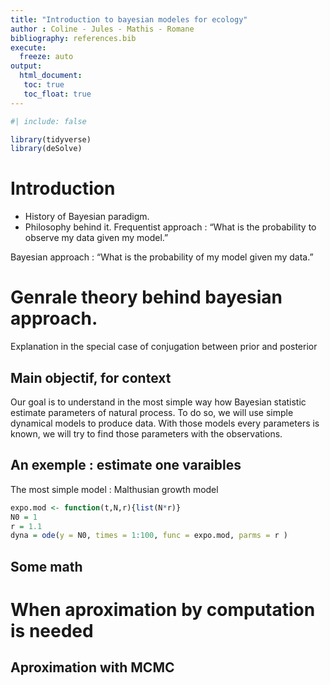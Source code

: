 ```yaml
---
title: "Introduction to bayesian modeles for ecology"
author : Coline - Jules - Mathis - Romane 
bibliography: references.bib
execute: 
  freeze: auto
output: 
  html_document:
   toc: true
   toc_float: true
---
```


```r
#| include: false

library(tidyverse)
library(deSolve)
```

# Introduction

-   History of Bayesian paradigm.
-   Philosophy behind it. Frequentist approach : "What is the probability to observe my data given my model."

Bayesian approach : "What is the probability of my model given my data."

# Genrale theory behind bayesian approach.

Explanation in the special case of conjugation between prior and posterior

## Main objectif, for context
Our goal is to understand in the most simple way how Bayesian statistic estimate parameters of natural process. To do so, we will use simple dynamical models to produce data. With those models every parameters is known, we will try to find those parameters with the observations.

## An exemple : estimate one varaibles
The most simple model : Malthusian growth model

```r
expo.mod <- function(t,N,r){list(N*r)}
N0 = 1
r = 1.1
dyna = ode(y = N0, times = 1:100, func = expo.mod, parms = r )
```


## Some math






# When aproximation by computation is needed

## Aproximation with MCMC
